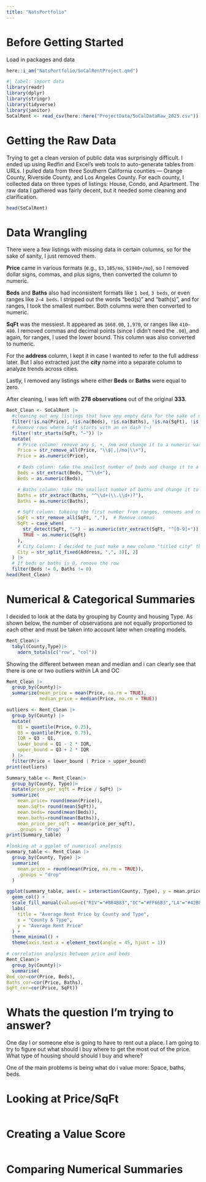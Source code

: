 ```yaml
---
title: "NatsPortfolio"
---
```


# Before Getting Started

Load in packages and data

```r
here::i_am("NatsPortfolio/SoCalRentProject.qmd")
```

```r
#| label: import data 
library(readr)
library(dplyr)
library(stringr)
library(tidyverse)
library(janitor)
SoCalRent <- read_csv(here::here("ProjectData/SoCalDataRaw_2025.csv"))
```

# Getting the Raw Data

Trying to get a clean version of public data was surprisingly difficult. I ended up using Redfin and Excel's web tools to auto-generate tables from URLs. I pulled data from three Southern California counties — Orange County, Riverside County, and Los Angeles County. For each county, I collected data on three types of listings: House, Condo, and Apartment. The raw data I gathered was fairly decent, but it needed some cleaning and clarification.

```r
head(SoCalRent)
```

# Data Wrangling

There were a few listings with missing data in certain columns, so for the sake of sanity, I just removed them.

**Price** came in various formats (e.g., `$3,185/mo`, `$1940+/mo`), so I removed dollar signs, commas, and plus signs, then converted the column to numeric.

**Beds** and **Baths** also had inconsistent formats like `1 bed`, `3 beds`, or even ranges like `2–4 beds`. I stripped out the words "bed(s)" and "bath(s)", and for ranges, I took the smallest number. Both columns were then converted to numeric.

**SqFt** was the messiest. It appeared as `1668.00`, `1,970`, or ranges like `410–480`. I removed commas and decimal points (since I didn’t need the `.00`), and again, for ranges, I used the lower bound. This column was also converted to numeric.

For the **address** column, I kept it in case I wanted to refer to the full address later. But I also extracted just the **city** name into a separate column to analyze trends across cities.

Lastly, I removed any listings where either **Beds** or **Baths** were equal to zero.

After cleaning, I was left with **278 observations** out of the original **333**.

```r
Rent_Clean <- SoCalRent |>
  #cleaning out any listings that have any empty data for the sake of my sanity
  filter(!is.na(Price), !is.na(Beds), !is.na(Baths), !is.na(SqFt), !is.na(Address)) |>
  # Remove rows where SqFt starts with an en dash (—)
  filter(!str_starts(SqFt, "—")) |>
  mutate(
    # Price column: remove any $, +, /mo and change it to a numeric variable
    Price = str_remove_all(Price, "\\$|,|/mo|\\+"),
    Price = as.numeric(Price),

    # Beds column: take the smallest number of beds and change it to a numeric variable
    Beds = str_extract(Beds, "^\\d+"),
    Beds = as.numeric(Beds),

    # Baths column: take the smallest number of baths and change it to a numeric variable
    Baths = str_extract(Baths, "^\\d+(\\.\\d+)?"),
    Baths = as.numeric(Baths),

    # SqFt column: takeing the first number from ranges, removes and commas or dashes and change it to a numeric variable
    SqFt = str_remove_all(SqFt, ","),  # Remove commas
    SqFt = case_when(
      str_detect(SqFt, "-") ~ as.numeric(str_extract(SqFt, "^[0-9]+")),
      TRUE ~ as.numeric(SqFt)
    ),
    # City Column: I decided to just make a new column "titled city" that was the address column is still there but I have just the city in a seperate column
    City = str_split_fixed(Address, ",", 3)[, 2]
  ) |>
  # If beds or baths is 0, remove the row
  filter(Beds != 0, Baths != 0)
head(Rent_Clean)

```

# Numerical & Categorical Summaries

I decided to look at the data by grouping by County and housing Type. As shown below, the number of observations are not equally proportioned to each other and must be taken into account later when creating models.

```r
Rent_Clean|>
  tabyl(County,Type)|>
    adorn_totals(c("row", "col"))
```

Showing the different between mean and median and i can clearly see that there is one or two outliers within LA and OC

```r
Rent_Clean |>
  group_by(County)|>
  summarize(mean_price = mean(Price, na.rm = TRUE), 
            median_price = median(Price, na.rm = TRUE))

```

```r
outliers <- Rent_Clean |>
  group_by(County) |>
  mutate(
    Q1 = quantile(Price, 0.25),
    Q3 = quantile(Price, 0.75),
    IQR = Q3 - Q1,
    lower_bound = Q1 - 2 * IQR,
    upper_bound = Q3 + 2 * IQR
  ) |>
  filter(Price < lower_bound | Price > upper_bound)
print(outliers)
```

```r
Summary_table <- Rent_Clean|>
  group_by(County, Type)|>
  mutate(price_per_sqft = Price / SqFt) |>
  summarize(
    mean.price= round(mean(Price)),
    mean.SqFt= round(mean(SqFt)),
    mean.beds= round(mean(Beds)),
    mean.baths=round(mean(Baths)),
    mean_price_per_sqft = mean(price_per_sqft),
    .groups = "drop"  )
print(Summary_table)
```

```r
#looking at a ggplot of numerical analysis
summary_table <- Rent_Clean |>
  group_by(County, Type) |>
  summarize(
    mean.price = round(mean(Price, na.rm = TRUE)),
    .groups = "drop"
  )

ggplot(summary_table, aes(x = interaction(County, Type), y = mean.price, fill = County)) +
  geom_col() +
  scale_fill_manual(values=c("RIV"="#084B83","OC"="#FF66B3","LA"="#42BFDD"))+
  labs(
    title = "Average Rent Price by County and Type",
    x = "County & Type",
    y = "Average Rent Price"
  ) +
  theme_minimal() +
  theme(axis.text.x = element_text(angle = 45, hjust = 1))


```

```r
# correlation analysis between price and beds
Rent_Clean|>
  group_by(County)|>
  summarise(
Bed_cor=cor(Price, Beds), 
Baths_cor=cor(Price, Baths), 
SqFt_cor=cor(Price, SqFt))

```

# Whats the question I'm trying to answer?

One day I or someone else is going to have to rent out a place. I am going to try to figure out what should i buy where to get the most out of the price. What type of housing should should I buy and where?

One of the main problems is being what do i value more: Space, baths, beds.

# Looking at Price/SqFt

```r

```

# Creating a Value Score

```r

```

# Comparing Numerical Summaries

```r

```
